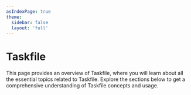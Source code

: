 ```yaml
---
asIndexPage: true
theme:
  sidebar: false
  layout: 'full'
---
```


# Taskfile

This page provides an overview of Taskfile, where you will learn about all the essential topics related to Taskfile. Explore the sections below to get a comprehensive understanding of Taskfile concepts and usage.

<DocsOverview filePath={metadata.filePath} />
